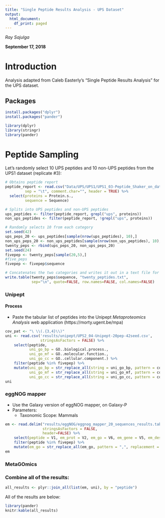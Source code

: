 ```yaml
---
title: "Single Peptide Results Analysis - UPS Dataset"
output:
  html_document:
    df_print: paged
---
```


*Ray Sajulga*

**September 17, 2018**

# Introduction
Analysis adapted from Caleb Easterly's "Single Peptide Results Analysis" for the UPS dataset.

## Packages
```r
install.packages("dplyr")
install.packages("pander")
```

```r
library(dplyr)
library(stringr)
library(pander)
```

# Peptide Sampling
Let's randomly select 10 UPS peptides and 10 non-UPS peptides from the UPS1 dataset (replicate #3):

```r

# Obtains peptide report
peptide_report <- read.csv("Data/UPS/UPS1/UPS1_03-Peptide_Shaker_on_data_23__Peptide_Report.tabular",
         sep = "\t", comment.char="", header = TRUE) %>%
  select(proteins = Protein.s.,
         sequence = Sequence)

# Splits into UPS peptides and non-UPS peptides
ups_peptides <- filter(peptide_report, grepl("ups", proteins))
non_ups_peptides <- filter(peptide_report, !grepl("ups", proteins))

# Randomly selects 10 from each category
set.seed(42)
ups_peps_20 <- ups_peptides[sample(nrow(ups_peptides), 10),]
non_ups_peps_20 <- non_ups_peptides[sample(nrow(non_ups_peptides), 10),]
twenty_peps <- rbind(ups_peps_20, non_ups_peps_20)
set.seed(24)
fivepep <- twenty_peps[sample(20,5),]
#five_peps
fivepep <- fivepep$sequence

# Concatenates the two categories and writes it out in a text file for analysis
write.table(twenty_peps$sequence, "twenty_peptides.txt", 
            sep="\n", quote=FALSE, row.names=FALSE, col.names=FALSE)

```

### Unipept

#### Process
- Paste the tabular list of peptides into the Unipept *Metaproteomics Analysis* web application (https://morty.ugent.be/mpa)

```r
cov_pat <- "\ \\(.{3,4}\\)"
uni <- read.csv('results/unipept/UPS2_04-Unipept-20pep-42seed.csv',
                stringsAsFactors = FALSE) %>%
    select(peptide,
           uni_go_bp = GO..biological.process.,
           uni_go_mf = GO..molecular.function.,
           uni_go_cc = GO..cellular.component.) %>%
    filter(peptide %in% fivepep) %>%
    mutate(uni_go_bp = str_replace_all(string = uni_go_bp, pattern = cov_pat, replacement = ""),
           uni_go_mf = str_replace_all(string = uni_go_mf, pattern = cov_pat, replacement = ""),
           uni_go_cc = str_replace_all(string = uni_go_cc, pattern = cov_pat, replacement = ""))
uni
```



### eggNOG mapper
- Use the Galaxy version of eggNOG mapper, on Galaxy-P
- Parameters:
  + Taxonomic Scope: Mammals
  
```r
em <- read.delim("results/eggNOG/eggnog_mapper_20_sequences_results.tabular",
                 stringsAsFactors = FALSE,
                 header=FALSE) %>%
    select(peptide = V1, em_prot = V2, em_go = V6, em_gene = V5, em_descript = V13) %>%
    filter(peptide %in% fivepep) %>%
    mutate(em_go = str_replace_all(em_go, pattern = ",", replacement = "; "))
em
```

### MetaGOmics



### Combine all of the results:
```r
all_results <- plyr::join_all(list(em, uni), by = "peptide")
```

All of the results are below:

```r
library(pander)
knitr:kable(all_results)
```
